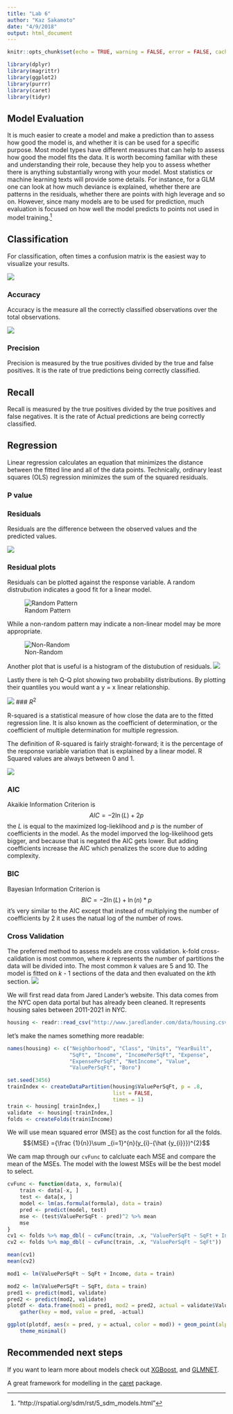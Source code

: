 ```yaml
---
title: "Lab 6"
author: "Kaz Sakamoto"
date: "4/9/2018"
output: html_document
---
```

    
```r
knitr::opts_chunk$set(echo = TRUE, warning = FALSE, error = FALSE, cache = TRUE, message = FALSE)
```
```r
library(dplyr)
library(magrittr)
library(ggplot2)
library(purrr)
library(caret)
library(tidyr)
```

## Model Evaluation

It is much easier to create a model and make a prediction than to assess how good the model is, and whether it is can be used for a specific purpose. Most model types have different measures that can help to assess how good the model fits the data. It is worth becoming familiar with these and understanding their role, because they help you to assess whether there is anything substantially wrong with your model. Most statistics or machine learning texts will provide some details. For instance, for a GLM one can look at how much deviance is explained, whether there are patterns in the residuals, whether there are points with high leverage and so on. However, since many models are to be used for prediction, much evaluation is focused on how well the model predicts to points not used in model training.[^1]


## Classification

For classification, often times a confusion matrix is the easiest way to visualize your results.

![](https://i.stack.imgur.com/OW5Lt.jpg)

### Accuracy

Accuracy is the measure all the correctly classified observations over the total observations.

![](https://upload.wikimedia.org/wikipedia/commons/thumb/2/26/Precisionrecall.svg/350px-Precisionrecall.svg.png)

### Precision

Precision is measured by the true positives divided by the true and false positives. It is the rate of true predictions being correctly classified.

## Recall 

Recall is measured by the true positives divided by the true positives and false negatives. It is the rate of Actual predictions are being correctly classified.

## Regression

Linear regression calculates an equation that minimizes the distance between the fitted line and all of the data points. Technically, ordinary least squares (OLS) regression minimizes the sum of the squared residuals.

### P value

### Residuals

Residuals are the difference between the observed values and the predicted values.

![](https://www.unc.edu/~nielsen/soci708/m15/m15010.gif)

### Residual plots

Residuals can be plotted against the response variable. A random distrubution indicates a good fit for a linear model.

![Random Pattern](http://stattrek.com/img/Sp16.gif)

While a non-random pattern may indicate a non-linear model may be more appropriate.

![Non-Random](http://stattrek.com/img/Sp17.gif)

Another plot that is useful is a histogram of the distubution of residuals. 
![](https://www.itl.nist.gov/div898/handbook/pri/section2/gifs/reshist.gif)

Lastly there is teh Q-Q plot showing two probability distributions. By plotting their quantiles you would want a y = x linear relationship.

![](https://upload.wikimedia.org/wikipedia/commons/thumb/0/08/Normal_normal_qq.svg/300px-Normal_normal_qq.svg.png)
### $R^{2}$ 

R-squared is a statistical measure of how close the data are to the fitted regression line. It is also known as the coefficient of determination, or the coefficient of multiple determination for multiple regression.

The definition of R-squared is fairly straight-forward; it is the percentage of the response variable variation that is explained by a linear model. R Squared values are always between 0 and 1.

![](https://upload.wikimedia.org/wikipedia/commons/thumb/8/86/Coefficient_of_Determination.svg/800px-Coefficient_of_Determination.svg.png)


### AIC

Akaikie Information Criterion is
$${AIC} =-2\ln( {L}) + 2p$$
the ${L}$  is equal to the maximized log-lieklihood and *p* is the number of coefficients in the model. As the model imporved the log-likelihood gets bigger, and because that is negated the AIC gets lower. But adding coefficients increase the AIC which penalizes the score due to adding complexity.

### BIC

Bayesian Information Criterion is
$${BIC} = -2\ln({L}) + \ln(n) * p$$ it's very similar to the AIC except that instead of multiplying the number of coefficients by 2 it uses the natual log of the number of rows. 

### Cross Validation

The preferred method to assess models are cross validation.  k-fold cross-calidation is most common, where *k* represents the number of partitions the data will be divided into. The most common *k* values are 5 and 10. The model is fitted on *k* - 1 sections of the data and then evaluated on the *k*th section. 
![](images/CV.gif)

We will first read data from Jared Lander's website. This data comes from the NYC open data portal
but has already been cleaned. It represents housing sales between 2011-2021 in NYC. 

```r
housing <- readr::read_csv("http://www.jaredlander.com/data/housing.csv")
```

let's make the names something more readable:

```r
names(housing) <- c("Neighborhood", "Class", "Units", "YearBuilt",
                    "SqFt", "Income", "IncomePerSqFt", "Expense",
                    "ExpensePerSqFt", "NetIncome", "Value", 
                    "ValuePerSqFt", "Boro")
```

```r
set.seed(3456)
trainIndex <- createDataPartition(housing$ValuePerSqFt, p = .8, 
                                  list = FALSE, 
                                  times = 1)
train <- housing[ trainIndex,]
validate  <- housing[-trainIndex,]
folds <- createFolds(train$Income)
```

We will use mean squared error (MSE) as the cost function for all the folds. $${MSE} ={\frac {1}{n}}\sum _{i=1}^{n}(y_{i}-{\hat {y_{i}}})^{2}$$ 

We cam map through our `cvFunc` to calcluate each MSE and compare the mean of the MSEs. The model with the lowest
MSEs will be the best model to select.

```r
cvFunc <- function(data, x, formula){
    train <- data[-x, ]
    test <- data[x, ]
    model <- lm(as.formula(formula), data = train)
    pred <- predict(model, test)
    mse <- (test$ValuePerSqFt - pred)^2 %>% mean
    mse
}
cv1 <- folds %>% map_dbl( ~ cvFunc(train, .x, "ValuePerSqFt ~ SqFt + Income"))
cv2 <- folds %>% map_dbl( ~ cvFunc(train, .x, "ValuePerSqFt ~ SqFt"))

mean(cv1)
mean(cv2)
```

```r
mod1 <- lm(ValuePerSqFt ~ SqFt + Income, data = train)

mod2 <- lm(ValuePerSqFt ~ SqFt, data = train)
pred1 <- predict(mod1, validate)
pred2 <- predict(mod2, validate)
plotdf <- data.frame(mod1 = pred1, mod2 = pred2, actual = validate$ValuePerSqFt) %>% 
    gather(key = mod, value = pred, -actual)

```

```r
ggplot(plotdf, aes(x = pred, y = actual, color = mod)) + geom_point(alpha = 1/2, shape = 1) + 
    theme_minimal()
```

## Recommended next steps

If you want to learn more about models check out [XGBoost](http://xgboost.readthedocs.io/en/latest/model.html), and [GLMNET](https://web.stanford.edu/~hastie/glmnet/glmnet_alpha.html).

A great framework for modelling in the [caret](http://topepo.github.io/caret/index.html) package. 


[^1]: "http://rspatial.org/sdm/rst/5_sdm_models.html" 
